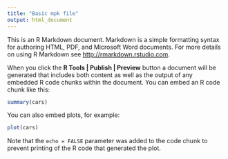 ```yaml
---
title: "Basic mpk file"
output: html_document
---
```


This is an R Markdown document. Markdown is a simple formatting syntax for authoring HTML, PDF, and Microsoft Word documents. For more details on using R Markdown see <http://rmarkdown.rstudio.com>.

When you click the **R Tools | Publish | Preview** button a document will be generated that includes both content as well as the output of any embedded R code chunks within the document. You can embed an R code chunk like this:

```r
summary(cars)
```

You can also embed plots, for example:

```r
plot(cars)
```

Note that the `echo = FALSE` parameter was added to the code chunk to prevent printing of the R code that generated the plot.
